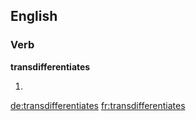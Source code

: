 ==English==

===Verb===
'''transdifferentiates'''

# {{en-third-person singular of|transdifferentiate}}

[[de:transdifferentiates]]
[[fr:transdifferentiates]]
